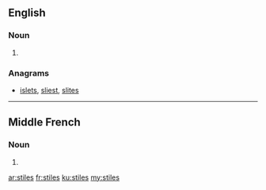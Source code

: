 ==English==

===Noun===
{{head|en|plural}}

# {{plural of|stile|lang=en}}

===Anagrams===
* [[islets#English|islets]], [[sliest#English|sliest]], [[slites#English|slites]]

----

==Middle French==

===Noun===
{{head|frm|plural|g=m-p}}

# {{plural of|stile|lang=frm}}

[[ar:stiles]]
[[fr:stiles]]
[[ku:stiles]]
[[my:stiles]]
